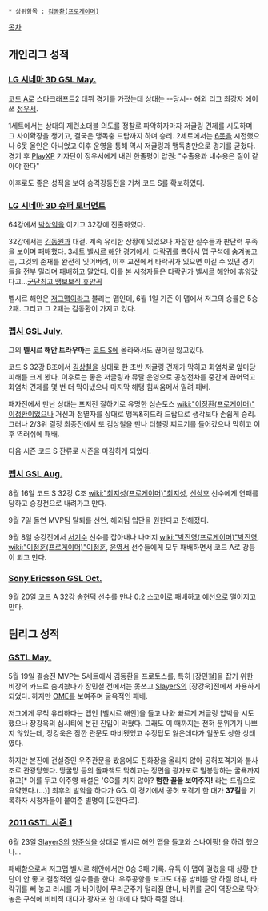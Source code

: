  * 상위항목 : [[김동환(프로게이머)]]

[[목차]]

== 개인리그 성적 ==
=== [[LG 시네마 3D GSL May.]] ===
[[코드 A]]로 스타크래프트2 데뷔 경기를 가졌는데 상대는 --당시-- 해외 리그 최강자 에이쓰 [[정우서]]. 

1세트에서는 상대의 제련소더블 의도를 정찰로 파악하자마자 저글링 견제를 시도하며 그 사이확장을 챙기고, 결국은 맹독충 드랍까지 하며 승리. 2세트에서는 [[6못]]을 시전했으나 6못 올인은 아니었고 이후 운영을 통해 역시 저글링과 맹독충만으로 경기를 굳혔다. 경기 후 [[PlayXP]] 기자단이 정우서에게 내린 한줄평이 압권: "수출용과 내수용은 질이 같아야 한다" 

이후로도 좋은 성적을 보여 승격강등전을 거쳐 코드 S를 확보하였다. 
=== [[LG 시네마 3D 슈퍼 토너먼트]] ===
64강에서 [[박상익]]을 이기고 32강에 진출하였다.

32강에서는 [[김동원]]과 대결. 계속 유리한 상황에 있었으나 자잘한 실수들과 판단력 부족을 보이며 패배했다. 3세트 [[벨시르 해안]] 경기에서, [[타락귀]]를 뽑아서 맵 구석에 숨겨놓고는, 그것의 존재를 완전히 잊어버려, 이후 교전에서 타락귀가 있으면 이길 수 있던 경기들을 전부 밀리며 패배하고 말았다. 이를 본 시청자들은 타락귀가 벨시르 해안에 휴양갔다고...[http://www.playxp.com/sc2/bbs/view.php?article_id=2859346 군단최고 땡보보직 휴양귀]

벨시르 해안은 [[저그맵]]이라고 불리는 맵인데, 6월 1일 기준 이 맵에서 저그의 승률은 5승 2패. 그리고 그 2패는 김동환이 가지고 있다.
=== [[펩시 GSL July.]] ===
그의 '''벨시르 해안 트라우마'''는 [[코드 S]]에 올라와서도 끊이질 않고있다.

코드 S 32강 B조에서 [[김상철]]을 상대로 한 초반 저글링 견제가 막히고 화염차로 앞마당 피해를 크게 봤다. 이후로는 좋은 저글링과 뮤탈 운영으로 공성전차를 중간에 끊어먹고 화염차 견제를 몇 번 더 막아냈으나 마지막 해탱 힘싸움메서 밀려 패배. 

패자전에서 만난 상대는 프저전 잘하기로 유명한 심슨토스 [[wiki:"이정환(프로게이머)" 이정환]]이었으나 거신과 점멸자를 상대로 맹독&히드라 드랍으로 생각보다 손쉽게 승리. 그러나 2/3위 결정 최종전에서 또 김상철을 만나 더블링 찌르기를 들어갔으나 막히고 이후 역러쉬에 패배. 

다음 시즌 코드 S 잔류로 시즌을 마감하게 되었다.
=== [[펩시 GSL Aug.]] ===
8월 16일 코드 S 32강 C조 [[wiki:"최지성(프로게이머)"최지성]], [[신상호]] 선수에게 연패를 당하고 승강전으로 내려가고 만다.

9월 7일 돌연 MVP팀 탈퇴를 선언, 해외팀 입단을 원한다고 전해졌다.

9월 8일 승강전에서 [[서기수]] 선수를 잡아내나 나머지 [[wiki:"박진영(프로게이머)"박진영]], [[wiki:"이정훈(프로게이머)"이정훈]], [[윤영서]] 선수들에게 모두 패배하면서 코드 A로 강등이 되고 만다.
=== [[Sony Ericsson GSL Oct.]] ===
9월 20일 코드 A 32강 [[송현덕]] 선수를 만나 0:2 스코어로 패배하고 예선으로 떨어지고 만다.
== 팀리그 성적 ==
=== [[GSTL May.]] ===
5월 19일 결승전 MVP는 5세트에서 김동환을 프로토스를, 특히 [장민철]을 잡기 위한 비장의 카드로 숨겨놨다가 장민철 전에서는 못쓰고 [[SlayerS]]의 [장강욱]전에서 사용하게 되었다. 하지만 [[OME]]를 보여주며 굴욕적인 패배.

저그에게 무척 유리하다는 맵인 [벨시르 해안]을 들고 나와 빠르게 저글링 압박을 시도했으나 장강욱의 심시티에 본진 진입이 막혔다. 그래도 이 때까지는 전혀 분위기가 나쁘지 않았는데, 장강욱은 잠깐 관문도 마비됐었고 수정탑도 잃은데다가 일꾼도 상한 상태였다. 

하지만 본진에 건설중인 우주관문을 봤음에도 진화장을 올리지 않아 공허포격기와 불사조로 관광당했다. 땅굴망 등의 돌파책도 막히고는 정면을 광자포로 밀봉당하는 굴욕까지 겪고[* 이를 두고 이주영 해설은 'GG를 치지 않아? '''험한 꼴을 보여주지!''''라는 드립으로 요약했다.(...)] 최후의 발악을 하다가 GG. 이 경기에서 공허 포격기 한 대가 '''37킬'''을 기록하자 시청자들이 붙여준 별명이 [모한다르].
=== [[2011 GSTL 시즌 1]] === 
6월 23일 [[SlayerS]]의 [[양준식]]을 상대로 벨시르 해안 맵을 들고와 스나이핑! 을 하려 했으나...

패배함으로써 저그맵 벨시르 해안에서만 0승 3패 기록. 유독 이 맵이 걸렸을 때 상황 판단이 안 좋고 결정적인 실수들을 한다. 우주공항을 보고도 대공 방비를 안 하질 않나, 타락귀를 빼 놓고 러시를 가 바이킹에 무리군주가 털리질 않나, 바퀴를 굳이 역장으로 막아놓은 구석에 비비적 대다가 광자포 한 대에 다 맞아 죽질 않나.
